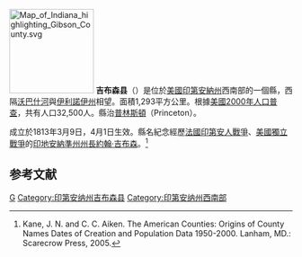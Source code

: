 {{noteTA
|T=zh-hans:吉布森县 (印第安纳州);zh-hk:吉布森縣 (印第安納州);zh-tw:吉布森郡 (印地安納州);
|G1=USState
}}

{{Otheruses|吉布森縣|subject=美國印地安納州的一個縣|other=同名的縣}}
[[File:Map_of_Indiana_highlighting_Gibson_County.svg|150px]]
'''吉布森县'''（{{lang-en|Gibson County}}）是位於[[美國|美國]][[印第安納州|印第安納州]]西南部的一個縣，西隔[[沃巴什河|沃巴什河]]與[[伊利諾伊州|伊利諾伊州]]相望。面積1,293平方公里。根據[[美國2000年人口普查|美國2000年人口普查]]，共有人口32,500人。縣治[[普林斯頓_(印地安納州)|普林斯頓]]（Princeton）。

成立於1813年3月9日，4月1日生效。縣名紀念經歷[[法國印第安人戰爭|法國印第安人戰爭]]、[[美國獨立戰爭|美國獨立戰爭]]的[[印地安納準州|印地安納準州]][[印地安納州州長|州長]][[約翰·吉布森|約翰·吉布森]]。<ref>Kane, J. N. and C. C. Aiken. The American Counties: Origins of County Names Dates of Creation and Population Data 1950-2000. Lanham, MD.: Scarecrow Press, 2005.</ref>

==参考文献==
{{reflist}}
{{印第安納州}}
{{吉布森縣 (印地安納州)}}
[[Category:印第安納州的縣|G]]
[[Category:印第安纳州吉布森县|Category:印第安纳州吉布森县]]
[[Category:印第安纳州西南部|Category:印第安纳州西南部]]